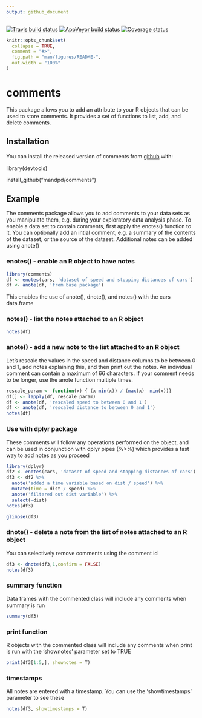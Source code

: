 ```yaml
---
output: github_document
---
```


[![Travis build status](https://travis-ci.com/mandpd/comments.svg?branch=master)](https://travis-ci.org/mandpd/comments)
[![AppVeyor build status](https://ci.appveyor.com/api/projects/status/github/mandpd/comments?branch=master&svg=true)](https://ci.appveyor.com/project/mandpd/comments)
[![Coverage status](https://codecov.io/gh/mandpd/comments/branch/master/graph/badge.svg)](https://codecov.io/github/mandpd/comments?branch=master)

<!-- README.md is generated from README.Rmd. Please edit that file -->

```r
knitr::opts_chunk$set(
  collapse = TRUE,
  comment = "#>",
  fig.path = "man/figures/README-",
  out.width = "100%"
)
```
# comments

This package allows you to add an attribute to your R objects that can be used to store comments. 
It provides a set of functions to list, add, and delete comments.

## Installation

You can install the released version of comments from [github](https://github.com/mandpd/comments) with:

library(devtools)

install_github("mandpd/comments")

## Example

The comments package allows you to add comments to your data sets as you manipulate them, e.g. during your exploratory data analysis phase.
To enable a data set to contain comments, first apply the enotes() function to it. You can optionally add an intial comment, e.g. a summary of the contents of the dataset, or the source of the dataset. Additional notes can be added using anote()

### enotes() - enable an R object to have notes

```r
library(comments)
df <- enotes(cars, 'dataset of speed and stopping distances of cars')
df <- anote(df, 'from base package') 
```

This enables the use of anote(), dnote(), and notes() with the cars data.frame

### notes() - list the notes attached to an R object

```r
notes(df)
```

### anote() - add a new note to the list attached to an R object

Let's rescale the values in the speed and distance columns to be between 0 and 1, add notes explaining this, and then print out the notes. An individual comment can contain a maximum of 66 characters. If your comment needs to be longer, use the anote function multiple times.

```r
rescale_param <- function(x) { (x-min(x)) / (max(x)- min(x))}
df[] <- lapply(df, rescale_param)
df <- anote(df, 'rescaled speed to between 0 and 1')
df <- anote(df, 'rescaled distance to between 0 and 1')
notes(df)
```

### Use with dplyr package

These comments will follow any operations performed on the object, and can be used in conjunction with dplyr pipes (%>%) which provides a fast
way to add notes as you proceed

```r
library(dplyr)
df2 <- enotes(cars, 'dataset of speed and stopping distances of cars')
df3 <- df2 %>% 
  anote('added a time variable based on dist / speed') %>%
  mutate(time = dist / speed) %>%
  anote('filtered out dist variable') %>%
  select(-dist)
notes(df3)
```

```r
glimpse(df3)
```

### dnote() - delete a note from the list of notes attached to an R object

You can selectively remove comments using the comment id

```r
df3 <- dnote(df3,1,confirm = FALSE)
notes(df3)
```

### summary function

Data frames with the commented class will include any comments when summary is run

```r
summary(df3)
```

### print function

R objects with the commented class will include any comments when print is run with the 'shownotes' parameter set to TRUE

```r
print(df3[1:5,], shownotes = T)
```

### timestamps

All notes are entered with a timestamp. You can use the 'showtimestamps' parameter to see these

```r
notes(df3, showtimestamps = T)
```
